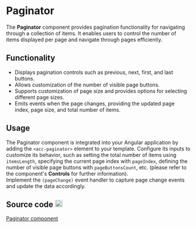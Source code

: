 
<style>
  {`
    .github-icon {
      margin-left: 0.25rem;
    }
  `}
</style>

# Paginator

The <strong>Paginator</strong> component provides pagination functionality for navigating through a collection of items. It enables users to control the number of items displayed per page and navigate through pages efficiently.

<Meta of={PaginatorStories} />

<Canvas of={PaginatorStories.Primary} />

<Controls />

## Functionality

<ul>
  <li>Displays pagination controls such as previous, next, first, and last buttons.</li>
  <li>Allows customization of the number of visible page buttons.</li>
  <li>Supports customization of page size and provides options for selecting different page sizes.</li>
  <li>Emits events when the page changes, providing the updated page index, page size, and total number of items.</li>
</ul>

## Usage

The Paginator component is integrated into your Angular application by adding the `<acc-paginator>` element to your template.
Configure its inputs to customize its behavior, such as setting the total number of items using `itemsLength`, specifying the current page index
with `pageIndex`, defining the number of visible page buttons with `pageButtonsCount`, etc. (please refer to the component's <strong>Controls</strong> for further information).<br/>
Implement the `(pageChange)` event handler to capture page change events and update the data accordingly.

## Source code <img className="github-icon" src={GithubIcon} alt="github" width="20"/>

[Paginator component](https://github.com/histefanov/accedia-angular-components/tree/main/projects/accedia-angular-components/src/lib/components/paginator)
